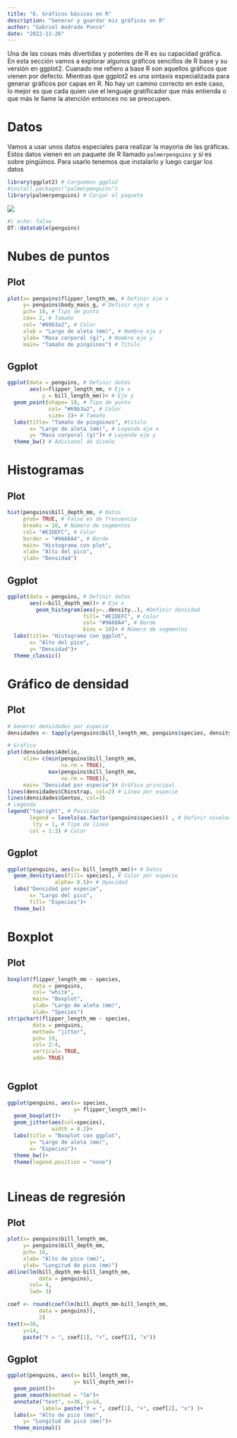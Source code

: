 ```yaml
---
title: "6. Gráficos básicos en R"
description: "Generar y guardar mis gráficos en R"
author: "Gabriel Andrade Ponce"
date: "2022-11-26"
---
```


Una de las cosas más divertidas y potentes de R es su capacidad gráfica. En esta sección vamos a explorar algunos gráficos sencillos de R base y su versión en ggplot2. Cuanado me refiero a base R son aquellos gráficos que vienen por defecto. Mientras que ggplot2 es una sintaxis especializada para generar gráficos por capas en R. No hay un camino correcto en este caso, lo mejor es que cada quien use el lenguaje gratificador que más entienda o que más le llame la atención entonces no se preocupen.

# Datos

Vamos a usar unos datos especiales para realizar la mayoria de las gráficas. Estos datos vienen en un paquete de R llamado `palmerpenguins` y si es sobre pingüinos. Para usarlo tenemos que instalarlo y luego cargar los datos

```r
library(ggplot2) # Carguemos ggplo2
#install.packages("palmerpenguins")
library(palmerpenguins) # Cargar el paquete


```

[![](https://allisonhorst.github.io/palmerpenguins/reference/figures/lter_penguins.png)](https://allisonhorst.github.io/palmerpenguins/articles/art.html)

```r
#| echo: false
DT::datatable(penguins)
```

# Nubes de puntos

::: panel-tabset
## Plot

```r
plot(x= penguins$flipper_length_mm, # Definir eje x
     y= penguins$body_mass_g, # Definir eje y
     pch= 18, # Tipo de punto
     cex= 2, # Tamaño
     col= "#69b3a2", # Color
     xlab = "Largo de aleta (mm)", # Nombre eje x
     ylab= "Masa corporal (g)", # Nombre eje y
     main= "Tamaño de pingüinos") # Título
```

## Ggplot

```r
ggplot(data = penguins, # Definir datos
       aes(x=flipper_length_mm, # Eje x
           y = bill_length_mm))+ # Eje y
  geom_point(shape= 18, # Tipo de punto
             col= "#69b3a2", # Color
             size= 3)+ # Tamaño
  labs(title= "Tamaño de pingüinos", #título
       x= "Largo de aleta (mm)", # Leyenda eje x
       y= "Masa corporal (g)")+ # Leyenda eje y
  theme_bw() # Adicional de diseño
```
:::

# Histogramas

::: panel-tabset
## Plot

```r
hist(penguins$bill_depth_mm, # Datos
     prob= TRUE, # False es de frecuencia
     breaks = 10, # Número de segmentos
     col= "#E1DEFC", # Color
     border = "#9A68A4", # Borde
     main= "Histograma con plot",
     xlab= "Alto del pico",
     ylab= "Densidad")
```

## Ggplot

```r
ggplot(data = penguins, # Definir datos
       aes(x=bill_depth_mm))+ # Eje x
         geom_histogram(aes(y=..density..), #Definir densidad
                        fill= "#E1DEFC", # Color
                        col= "#9A68A4", # Borde
                        bins = 10)+ # Número de segmentos
  labs(title= "Histograma con ggplot",
       x= "Alto del pico",
       y= "Densidad")+
  theme_classic()
```
:::

# Gráfico de densidad

::: panel-tabset
## Plot

```r
# Generar densidades por especie
densidades <- tapply(penguins$bill_length_mm, penguins$species, density, na.rm=TRUE)

# Gráfico
plot(densidades$Adelie,
     xlim= c(min(penguins$bill_length_mm, 
                 na.rm = TRUE),
             max(penguins$bill_length_mm, 
                 na.rm = TRUE)),
     main= "Densidad por especie")# Gráfico principal
lines(densidades$Chinstrap, col=2) # Linea por especie
lines(densidades$Gentoo, col=3)
# Legenda
legend("topright", # Posición
       legend = levels(as.factor(penguins$species)) , # Definir niveles
        lty = 1, # Tipo de linea
       col = 1:3) # Color
```

## Ggplot

```r
ggplot(penguins, aes(x= bill_length_mm))+ # Datos
  geom_density(aes(fill= species), # Color por especie
               alpha= 0.5)+ # Opacidad
  labs("Densidad por especie",
       x= "Largo del pico",
       fill= "Especies")+
  theme_bw()
```
:::

# Boxplot

::: panel-tabset
## Plot

```r
boxplot(flipper_length_mm ~ species,
        data = penguins,
        col= "white",
        main= "Boxplot",
        ylab= "Largo de aleta (mm)",
        xlab= "Species")
stripchart(flipper_length_mm ~ species,
        data = penguins,
        method= "jitter",
        pch= 19,
        col= 2:4,
        vertical= TRUE,
        add= TRUE)
      
```

## Ggplot

```r
ggplot(penguins, aes(x= species, 
                     y= flipper_length_mm))+
  geom_boxplot()+
  geom_jitter(aes(col=species),
              width = 0.2)+
  labs(title = "Boxplot con ggplot",
       y= "Largo de aleta (mm)",
       x= "Especies")+
  theme_bw()+
  theme(legend.position = "none")
  
```
:::

# Lineas de regresión

::: panel-tabset
## Plot

```r
plot(x= penguins$bill_length_mm,
     y= penguins$bill_depth_mm,
     pch= 16,
     xlab= "Alto de pico (mm)",
     ylab= "Longitud de pico (mm)")
abline(lm(bill_depth_mm~bill_length_mm,
          data = penguins),
       col= 4,
       lwd= 3)

coef <- round(coef(lm(bill_depth_mm~bill_length_mm,
          data = penguins)),
          2)
text(x=36,
     y=14,
     paste("Y = ", coef[1], "+", coef[2], "x"))
```

## Ggplot

```r
ggplot(penguins, aes(x= bill_length_mm,
                     y= bill_depth_mm))+
  geom_point()+
  geom_smooth(method = "lm")+
  annotate("text", x=36, y=14,
           label= paste("Y = ", coef[1], "+", coef[2], "x") )+
  labs(x= "Alto de pico (mm)",
     y= "Longitud de pico (mm)")+
  theme_minimal()
```
:::
